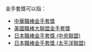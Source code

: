 金手套獎可以指：
*[[中華職棒金手套獎|中華職棒金手套獎]]
*[[美國職棒大聯盟金手套獎|美國職棒大聯盟金手套獎]]
*[[日本職棒金手套獎_(中央聯盟)|日本職棒金手套獎 (中央聯盟)]]
*[[日本職棒金手套獎_(太平洋聯盟)|日本職棒金手套獎 (太平洋聯盟)]]

{{消歧義}}